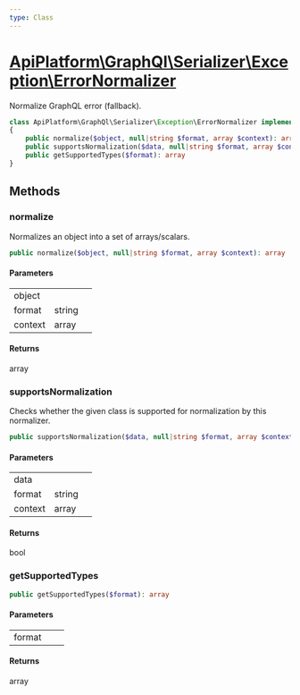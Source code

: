```yaml
---
type: Class
---
```


# [ApiPlatform\GraphQl\Serializer\Exception\ErrorNormalizer](/docs/vmain/reference/GraphQl/Serializer/Exception/ErrorNormalizer)

Normalize GraphQL error (fallback).


```php
class ApiPlatform\GraphQl\Serializer\Exception\ErrorNormalizer implements Symfony\Component\Serializer\Normalizer\NormalizerInterface
{
    public normalize($object, null|string $format, array $context): array
    public supportsNormalization($data, null|string $format, array $context): bool
    public getSupportedTypes($format): array
}
```
## Methods

### normalize

Normalizes an object into a set of arrays/scalars.

```php
public normalize($object, null|string $format, array $context): array
```

#### Parameters

<table><tbody>
<tr><td>object</td><td></td><td></td></tr><tr><td>format</td><td>string</td><td></td></tr><tr><td>context</td><td>array</td><td></td></tr>
</tbody>
</table>

#### Returns

array

### supportsNormalization

Checks whether the given class is supported for normalization by this normalizer.

```php
public supportsNormalization($data, null|string $format, array $context): bool
```

#### Parameters

<table><tbody>
<tr><td>data</td><td></td><td></td></tr><tr><td>format</td><td>string</td><td></td></tr><tr><td>context</td><td>array</td><td></td></tr>
</tbody>
</table>

#### Returns

bool

### getSupportedTypes



```php
public getSupportedTypes($format): array
```

#### Parameters

<table><tbody>
<tr><td>format</td><td></td><td></td></tr>
</tbody>
</table>

#### Returns

array
